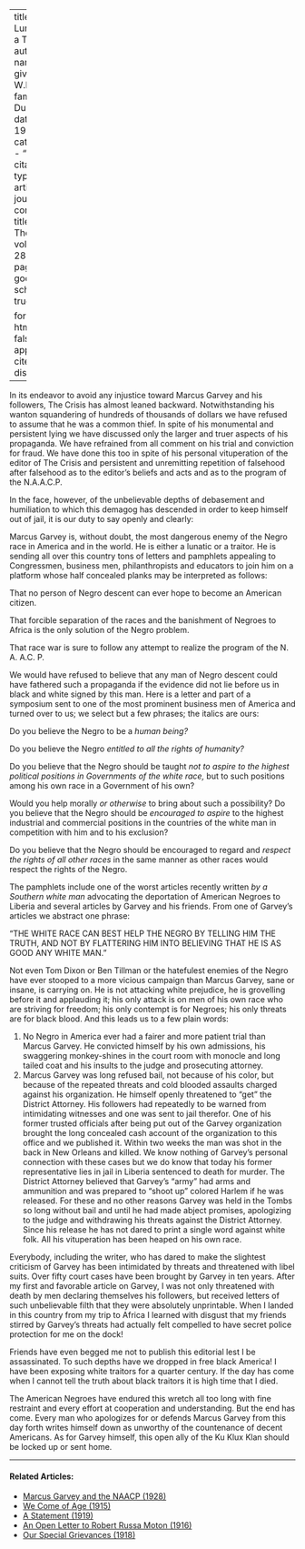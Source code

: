 
---
title: 'A Lunatic or a Traitor'
author:
  - name:
      given: W.E.B.
      family: Du Bois
date: May 1924
categories: 
  - ""
citation: 
  type: article-journal
  container-title: The Crisis
  volume: 28
  issue: 1
  page: 8-9
google-scholar: true

format:
  html:
    toc: false
    appendix-cite-as: display
---


In its endeavor to avoid any injustice toward Marcus Garvey and his followers, <span class = "small-caps">The Crisis</span>  has almost leaned backward. Notwithstanding his wanton squandering of hundreds of thousands of dollars we have refused to assume that he was a common thief. In spite of his monumental and persistent lying we have discussed only the larger and truer aspects of his propaganda. We have refrained from all comment on his trial and conviction for fraud. We have done this too in spite of his personal vituperation of the editor of <span class = "small-caps">The Crisis</span>  and persistent and unremitting repetition of falsehood after falsehood as to the editor's beliefs and acts and as to the program of the N.A.A.C.P.

In the face, however, of the unbelievable depths of debasement and humiliation to which this demagog has descended in order to keep himself out of jail, it is our duty to say openly and clearly:

Marcus Garvey is, without doubt, the most dangerous enemy of the Negro race in America and in the world. He is either a lunatic or a traitor. He is sending all over this country tons of letters and pamphlets appealing to Congressmen, business men, philanthropists and educators to join him on a platform whose half concealed planks may be interpreted as follows:

That no person of Negro descent can ever hope to become an American citizen.

That forcible separation of the races and the banishment of Negroes to Africa is the only solution of the Negro problem.

 That race war is sure to follow any attempt to realize the program of the N. A. A.C. P.

 We would have refused to believe that any man of Negro descent could have fathered such a propaganda if the evidence did not lie before us in black and white signed by this man. Here is a letter and part of a symposium sent to one of the most prominent business men of America and turned over to us; we select but a few phrases; the italics are ours:

Do you believe the Negro to be a *human being?*

Do you believe the Negro *entitled to all the rights of humanity?*

Do you believe that the Negro should be taught *not to aspire to the highest political positions in Governments of the white race,* but to such positions among his own race in a Government of his own?

Would you help morally *or otherwise* to bring about such a possibility? Do you believe that the Negro should be *encouraged to aspire* to the highest industrial and commercial positions in the countries of the white man in competition with him and to his exclusion?

Do you believe that the Negro should be encouraged to regard and *respect the rights of all other races* in the same manner as other races would respect the rights of the Negro.

The pamphlets include one of the worst articles recently written *by a Southern white man* advocating the deportation of American Negroes to Liberia and several articles by Garvey and his friends. From one of Garvey's articles we abstract one phrase:

"THE WHITE RACE CAN BEST HELP THE NEGRO BY TELLING HIM THE TRUTH, AND NOT BY FLATTERING HIM INTO BELIEVING THAT HE IS AS GOOD ANY WHITE MAN."

 Not even Tom Dixon or Ben Tillman or the hatefulest enemies of the Negro have ever stooped to a more vicious campaign than Marcus Garvey, sane or insane, is carrying on. He is not attacking white prejudice, he is grovelling before it and applauding it; his only attack is on men of his own race who are striving for freedom; his only contempt is for Negroes; his only threats are for black blood. And this leads us to a few plain words:

1. No Negro in America ever had a fairer and more patient trial than Marcus Garvey. He convicted himself by his own admissions, his swaggering monkey-shines in the court room with monocle and long tailed coat and his insults to the judge and prosecuting attorney.
2. Marcus Garvey was long refused bail, not because of his color, but because of the repeated threats and cold blooded assaults charged against his organization. He himself openly threatened to "get" the District Attorney. His followers had repeatedly to be warned from intimidating witnesses and one was sent to jail therefor. One of his former trusted officials after being put out of the Garvey organization brought the long concealed cash account of the organization to this office and we published it. Within two weeks the man was shot in the back in New Orleans and killed. We know nothing of Garvey's personal connection with these cases but we do know that today his former representative lies in jail in Liberia sentenced to death for murder. The District Attorney believed that Garvey's "army" had arms and ammunition and was prepared to "shoot up" colored Harlem if he was released. For these and no other reasons Garvey was held in the Tombs so long without bail and until he had made abject promises, apologizing to the judge and withdrawing his threats against the District Attorney. Since his release he has not dared to print a single word against white folk. All his vituperation has been heaped on his own race.

Everybody, including the writer, who has dared to make the slightest criticism of Garvey has been intimidated by threats and threatened with libel suits. Over fifty court cases have been brought by Garvey in ten years. After my first and favorable article on Garvey, I was not only threatened with death by men declaring themselves his followers, but received letters of such unbelievable filth that they were absolutely unprintable. When I landed in this country from my trip to Africa I learned with disgust that my friends stirred by Garvey's threats had actually felt compelled to have secret police protection for me on the dock!

Friends have even begged me not to publish this editorial lest I be assassinated. To such depths have we dropped in free black America! I have been exposing white traitors for a quarter century. If the day has come when I cannot tell the truth about black traitors it is high time that I died.

The American Negroes have endured this wretch all too long with fine restraint and every effort at cooperation and understanding. But the end has come. Every man who apologizes for or defends Marcus Garvey from this day forth writes himself down as unworthy of the countenance of decent Americans. As for Garvey himself, this open ally of the Ku Klux Klan should be locked up or sent home.

<!-- Similar articles start here -->
<div  class="clear-wrap"></div>
<hr>
#### Related Articles:

* [Marcus Garvey and the NAACP (1928)](/Volumes/35/02/marcus_garvey.html)
* [We Come of Age (1915)](/Volumes/11/01/we_come_of_age.html)
* [A Statement (1919)](/Volumes/19/01/statement.html)
* [An Open Letter to Robert Russa Moton (1916)](/Volumes/12/03/open_letter.html)
* [Our Special Grievances (1918)](/Volumes/16/05/our_special_greivances.html)

<!-- Similar articles end here -->